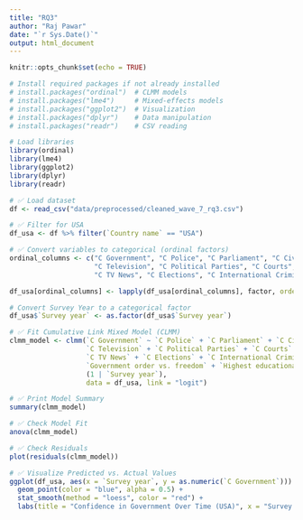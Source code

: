 ```yaml
---
title: "RQ3"
author: "Raj Pawar"
date: "`r Sys.Date()`"
output: html_document
---
```


```r
knitr::opts_chunk$set(echo = TRUE)
```

```r
# Install required packages if not already installed
# install.packages("ordinal")  # CLMM models
# install.packages("lme4")     # Mixed-effects models
# install.packages("ggplot2")  # Visualization
# install.packages("dplyr")    # Data manipulation
# install.packages("readr")    # CSV reading
```


```r
# Load libraries
library(ordinal)
library(lme4)
library(ggplot2)
library(dplyr)
library(readr)

# ✅ Load dataset
df <- read_csv("data/preprocessed/cleaned_wave_7_rq3.csv")

# ✅ Filter for USA
df_usa <- df %>% filter(`Country name` == "USA")

# ✅ Convert variables to categorical (ordinal factors)
ordinal_columns <- c("C Government", "C Police", "C Parliament", "C Civil Services",
                     "C Television", "C Political Parties", "C Courts", "C NGOs",
                     "C TV News", "C Elections", "C International Criminal Court")

df_usa[ordinal_columns] <- lapply(df_usa[ordinal_columns], factor, ordered = TRUE)

# Convert Survey Year to a categorical factor
df_usa$`Survey year` <- as.factor(df_usa$`Survey year`)

# ✅ Fit Cumulative Link Mixed Model (CLMM)
clmm_model <- clmm(`C Government` ~ `C Police` + `C Parliament` + `C Civil Services` + 
                   `C Television` + `C Political Parties` + `C Courts` + `C NGOs` +
                   `C TV News` + `C Elections` + `C International Criminal Court` + 
                   `Government order vs. freedom` + `Highest educational level` + `Age` + `Scale of incomes` +
                   (1 | `Survey year`), 
                   data = df_usa, link = "logit")

# ✅ Print Model Summary
summary(clmm_model)

# ✅ Check Model Fit
anova(clmm_model)

# ✅ Check Residuals
plot(residuals(clmm_model))

# ✅ Visualize Predicted vs. Actual Values
ggplot(df_usa, aes(x = `Survey year`, y = as.numeric(`C Government`))) +
  geom_point(color = "blue", alpha = 0.5) +
  stat_smooth(method = "loess", color = "red") +
  labs(title = "Confidence in Government Over Time (USA)", x = "Survey Year", y = "Confidence Level (Lower = More Confident)")

```


```r

```


```r

```


```r

```